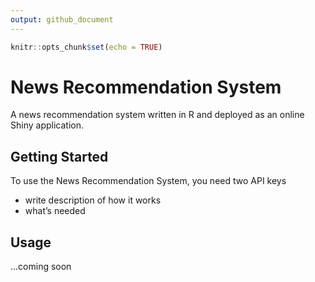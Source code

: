 ```yaml
---
output: github_document
---
```


<!-- README.md is generated from README.Rmd -->

```r
knitr::opts_chunk$set(echo = TRUE)
```

# News Recommendation System

A news recommendation system written in R and deployed as an online Shiny application.

## Getting Started

To use the News Recommendation System, you need two API keys

- write description of how it works
- what's needed

## Usage

...coming soon
